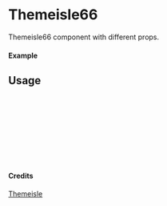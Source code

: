 
<Meta of={Themeisle66} title="Themeisle/Themeisle66" />

# Themeisle66

Themeisle66 component with different props.

#### Example

<Canvas of={Themeisle66.Primary} />

## Usage

```ts
import { Themeisle66 } from "yadl-ui";

const Example = () => {
  return (
      <Themeisle66 />
  );
};

export default Example;
```

#### Credits
[Themeisle](https://themeisle.com/illustrations)
